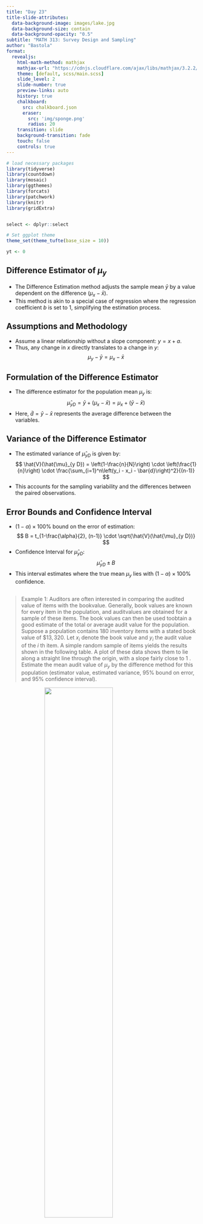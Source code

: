 ```yaml
---
title: "Day 23"
title-slide-attributes:
  data-background-image: images/lake.jpg
  data-background-size: contain
  data-background-opacity: "0.5"
subtitle: "MATH 313: Survey Design and Sampling"
author: "Bastola"
format:
  revealjs:
    html-math-method: mathjax
    mathjax-url: "https://cdnjs.cloudflare.com/ajax/libs/mathjax/3.2.2/MathJax.js"
    theme: [default, scss/main.scss]
    slide_level: 2
    slide-number: true
    preview-links: auto
    history: true
    chalkboard: 
      src: chalkboard.json
      eraser:
        src: 'img/sponge.png'
        radius: 20
    transition: slide
    background-transition: fade    
    touch: false
    controls: true
---
```


```r
# load necessary packages
library(tidyverse)
library(countdown)
library(mosaic)
library(ggthemes)
library(forcats)
library(patchwork)
library(knitr)
library(gridExtra)


select <- dplyr::select

# Set ggplot theme
theme_set(theme_tufte(base_size = 10))

yt <- 0
```


## Difference Estimator of $\mu_y$ {.font80}

::: cle6


- The Difference Estimation method adjusts the sample mean $\bar{y}$ by a value dependent on the difference $(\mu_x - \bar{x})$.
- This method is akin to a special case of regression where the regression coefficient $b$ is set to 1, simplifying the estimation process.

:::

## Assumptions and Methodology {.font80}

::: cle6
- Assume a linear relationship without a slope component: $y = x + a$.
- Thus, any change in $x$ directly translates to a change in $y$: 
  $$
  \mu_y - \bar{y} = \mu_x - \bar{x}
  $$

:::

## Formulation of the Difference Estimator {.font80}

::: cle6
- The difference estimator for the population mean $\mu_y$ is:
  $$
  \hat{\mu}_{y D} = \bar{y} + (\mu_x - \bar{x}) = \mu_x + (\bar{y} - \bar{x})
  $$
- Here, $\bar{d} = \bar{y} - \bar{x}$ represents the average difference between the variables.

:::

## Variance of the Difference Estimator {.font80}

::: cle6
- The estimated variance of $\hat{\mu}_{y D}$ is given by:
  $$
  \hat{V}(\hat{\mu}_{y D}) = \left(1-\frac{n}{N}\right) \cdot \left(\frac{1}{n}\right) \cdot \frac{\sum_{i=1}^n\left(y_i - x_i - \bar{d}\right)^2}{(n-1)}
  $$
- This accounts for the sampling variability and the differences between the paired observations.

:::

## Error Bounds and Confidence Interval {.font80}

::: cle6
- $(1-\alpha) \times 100\%$ bound on the error of estimation:
  $$
  B = t_{1-\frac{\alpha}{2}, (n-1)} \cdot \sqrt{\hat{V}(\hat{\mu}_{y D})}
  $$
- Confidence Interval for $\hat{\mu}_{y D}$:
  $$
  \hat{\mu}_{y D} \pm B
  $$
- This interval estimates where the true mean $\mu_y$ lies with $(1-\alpha) \times 100\%$ confidence.

:::


## {.font40}

> Example 1: Auditors are often interested in comparing the audited value of items with the bookvalue. Generally, book values are known for every item in the population, and auditvalues are obtained for a sample of these items. The book values can then be used toobtain a good estimate of the total or average audit value for the population. Suppose a population contains 180 inventory items with a stated book value of $\$ 13,320$. Let $x_i$ denote the book value and $y_i$ the audit value of the $i$ th item. A simple random sample of items yields the results shown in the following table. A plot of these data shows them to lie along a straight line through the origin, with a slope fairly close to 1 . Estimate the mean audit value of $\mu_y$ by the difference method for this population (estimator value, estimated variance, $95 \%$ bound on error, and $95 \%$ confidence interval).


<img src="images/Day23-1.png" style="display: block; margin: auto;" width="60%"  loading="lazy" decoding="async">

##

